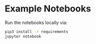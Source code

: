 # Example Notebooks

Run the notebooks locally via:

```bash
pip3 install -r requirements
jupyter notebook
```
